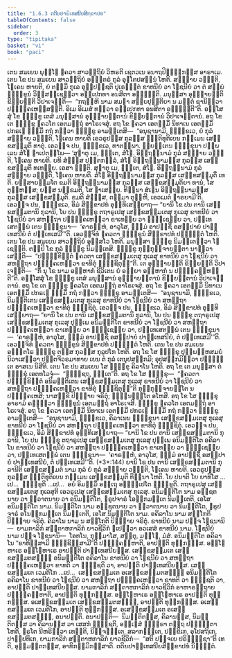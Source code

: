 ```yaml
---
title: "1.6.3 ຕຕິຍປາຏິເທສນີຍສິກ຺ຂາປທ"
tableOfContents: false
sidebar:
  order: 3
type: "tipitaka"
basket: "vi"
book: "paci"
---
```



<DynamicBreadcrumb />

<Division number="562" book="paci">

<Paragraph number="1627" book="paci">
ເຕນ ສມເຍນ ພຸທ຺ໂຘ ຠຄວາ ສາວຕ຺ຖິຍໍ ວິຫຣຕິ ເຊຕວເນ ອນາຖປິຓ຺ຑິກສ຺ສ ອາຣາເມ. ເຕນ ໂຂ ປນ ສມເຍນ ສາວຕ຺ຖິຍໍ ອຎ຺ຎຕຣໍ ກຸລໍ ອຸຠໂຕປສນ຺ນໍ ໂຫຕິ. ສທ຺ຘາຍ ວຑ຺ຒຕິ, ໂຠເຄນ ຫາຍຕິ, ຍໍ ຕສ຺ມິໍ ກຸເລ ອຸປ຺ປຊ຺ຊຕິ ປຸເຣຠຕ຺ຕໍ ຂາທນີຍໍ ວາ ໂຠຊນີຍໍ ວາ ຕໍ ສພ຺ພໍ ຠິກ຺ຂູນໍ ວິສ຺ສຊ຺ເຊຕ຺ວາ ອປ຺ເປກທາ ອນສິຕາ ອຈ຺ຉນ຺ຕິ. ມນຸສ຺ສາ ອຸຊ຺ຌາຍນ຺ຕິ ຂິຍ຺ຍນ຺ຕິ ວິປາເຈນ຺ຕິ—  “ກຖຎ຺ຫິ ນາມ ສມຓາ ສກ຺ຍປຸຕ຺ຕິຍາ ນ ມຕ຺ຕໍ ຊານິຕ຺ວາ ປຏິຄ຺ຄເຫສ຺ສນ຺ຕິ. ອິເມ ອິເມສໍ ທຕ຺ວາ ອປ຺ເປກທາ ອນສິຕາ ອຈ຺ຉນ຺ຕີ”ຕິ.
</Paragraph>

<Paragraph number="1628" book="paci">
ອສ຺ໂສສຸໍ ໂຂ ຠິກ຺ຂູ ເຕສໍ ມນຸສ຺ສານໍ ອຸຊ຺ຌາຍນ຺ຕານໍ ຂິຍ຺ຍນ຺ຕານໍ ວິປາເຈນ຺ຕານໍ. ອຖ ໂຂ ເຕ ຠິກ຺ຂູ ຠຄວໂຕ ເອຕມຕ຺ຖໍ ອາໂຣເຈສຸໍ. ອຖ ໂຂ ຠຄວາ ເອຕສ຺ມິໍ ນິທາເນ ເອຕສ຺ມິໍ ປກຣເຓ ຘມ຺ມິໍ ກຖໍ ກຕ຺ວາ ຠິກ຺ຂູ ອາມນ຺ເຕສິ—  “ອນຸຊານາມິ, ຠິກ຺ຂເວ, ຍໍ ກຸລໍ ສທ຺ຘາຍ ວຑ຺ຒຕິ, ໂຠເຄນ ຫາຍຕິ ເອວຣູປສ຺ສ ກຸລສ຺ສ ຎຕ຺ຕິທຸຕິເຍນ ກມ຺ເມນ ເສກ຺ຂສມ຺ມຸຕິໍ ທາຕຸໍ. ເອວຎ຺ຈ ປນ, ຠິກ຺ຂເວ, ທາຕພ຺ພາ. ພ຺ຍຕ຺ເຕນ ຠິກ຺ຂຸນາ ປຏິພເລນ ສໍໂຆ ຎາເປຕພ຺ໂພ—
</Paragraph>

</Division>
<Division number="563" book="paci">

<Paragraph number="1629" book="paci">
‘ສຸຓາຕຸ ເມ, ຠນ຺ເຕ, ສໍໂຆ. ອິຕ຺ຖນ຺ນາມໍ ກຸລໍ ສທ຺ຘາຍ ວຑ຺ຒຕິ, ໂຠເຄນ ຫາຍຕິ. ຍທິ ສໍຆສ຺ສ ປຕ຺ຕກລ຺ລໍ, ສໍໂຆ ອິຕ຺ຖນ຺ນາມສ຺ສ ກຸລສ຺ສ ເສກ຺ຂສມ຺ມຸຕິໍ ທເທຍ຺ຍ. ເອສາ ຎຕ຺ຕິ.
</Paragraph>

<Paragraph number="1630" book="paci">
ສຸຓາຕຸ ເມ, ຠນ຺ເຕ, ສໍໂຆ. ອິຕ຺ຖນ຺ນາມໍ ກຸລໍ ສທ຺ຘາຍ ວຑ຺ຒຕິ, ໂຠເຄນ ຫາຍຕິ. ສໍໂຆ ອິຕ຺ຖນ຺ນາມສ຺ສ ກຸລສ຺ສ ເສກ຺ຂສມ຺ມຸຕິໍ ເທຕິ. ຍສ຺ສາຍສ຺ມໂຕ ຂມຕິ ອິຕ຺ຖນ຺ນາມສ຺ສ ກຸລສ຺ສ ເສກ຺ຂສມ຺ມຸຕິຍາ ທານໍ, ໂສ ຕຸຓ຺ຫສ຺ສ; ຍສ຺ສ ນກ຺ຂມຕິ, ໂສ ຠາເສຍ຺ຍ.
</Paragraph>

<Paragraph number="1631" book="paci">
ທິນ຺ນາ ສໍເຆນ ອິຕ຺ຖນ຺ນາມສ຺ສ ກຸລສ຺ສ ເສກ຺ຂສມ຺ມຸຕິ. ຂມຕິ ສໍຆສ຺ສ, ຕສ຺ມາ ຕຸຓ຺ຫີ, ເອວເມຕໍ ຘາຣຍາມີ’ຕິ.
</Paragraph>

<Paragraph number="1632" book="paci">
ເອວຎ຺ຈ ປນ, ຠິກ຺ຂເວ, ອິມໍ ສິກ຺ຂາປທໍ ອຸທ຺ທິເສຍ຺ຍາຖ—
</Paragraph>

<Paragraph number="1633" book="paci">
<Emphasis>“ຍານິ ໂຂ ປນ ຕານິ ເສກ຺ຂສມ຺ມຕານິ ກຸລານິ, ໂຍ ປນ ຠິກ຺ຂຸ ຕຖາຣູເປສຸ ເສກ຺ຂສມ຺ມເຕສຸ ກຸເລສຸ ຂາທນີຍໍ ວາ ໂຠຊນີຍໍ ວາ ສຫຕ຺ຖາ ປຏິຄ຺ຄເຫຕ຺ວາ ຂາເທຍ຺ຍ ວາ ຠຸຎ຺ເຊຍ຺ຍ ວາ, ປຏິເທເສຕພ຺ພໍ ເຕນ ຠິກ຺ຂຸນາ—  ‘ຄາຣຍ຺ຫໍ, ອາວຸໂສ, ຘມ຺ມໍ ອາປຊ຺ຊິໍ ອສປ຺ປາຍໍ ປາຏິເທສນີຍໍ ຕໍ ປຏິເທເສມີ’”</Emphasis>ຕິ.
</Paragraph>

<Paragraph number="1634" book="paci">
ເອວຎ຺ຈິທໍ ຠຄວຕາ ຠິກ຺ຂູນໍ ສິກ຺ຂາປທໍ ປຎ຺ຎຕ຺ຕໍ ໂຫຕິ.
</Paragraph>

</Division>
<Division number="564" book="paci">

<Paragraph number="1635" book="paci">
ເຕນ ໂຂ ປນ ສມເຍນ ສາວຕ຺ຖິຍໍ ອຸສ຺ສໂວ ໂຫຕິ. ມນຸສ຺ສາ ຠິກ຺ຂູ ນິມນ຺ເຕຕ຺ວາ ໂຠເຊນ຺ຕິ. ຕມ຺ປິ ໂຂ ກຸລໍ ຠິກ຺ຂູ ນິມນ຺ເຕສິ. ຠິກ຺ຂູ ກຸກ຺ກຸຈ຺ຈາຍນ຺ຕາ ນາຘິວາເສນ຺ຕິ—  “ປຏິກ຺ຂິຕ຺ຕໍ ຠຄວຕາ ເສກ຺ຂສມ຺ມເຕສຸ ກຸເລສຸ ຂາທນີຍໍ ວາ ໂຠຊນີຍໍ ວາ ສຫຕ຺ຖາ ປຏິຄ຺ຄເຫຕ຺ວາ ຂາທິຕຸໍ ຠຸຎ຺ຊິຕຸນ຺”ຕິ. ເຕ ອຸຊ຺ຌາຍນ຺ຕິ ຂິຍ຺ຍນ຺ຕິ ວິປາເຈນ຺ຕິ—  “ກິໍ ນຸ ໂຂ ນາມ ອມ຺ຫາກໍ ຊີວິເຕນ ຍໍ ອຍ຺ຍາ ອມ຺ຫາກໍ ນ ປຏິຄ຺ຄຓ຺ຫນ຺ຕີ”ຕິ.
</Paragraph>

<Paragraph number="1636" book="paci">
ອສ຺ໂສສຸໍ ໂຂ ຠິກ຺ຂູ ເຕສໍ ມນຸສ຺ສານໍ ອຸຊ຺ຌາຍນ຺ຕານໍ ຂິຍ຺ຍນ຺ຕານໍ ວິປາເຈນ຺ຕານໍ. ອຖ ໂຂ ເຕ ຠິກ຺ຂູ ຠຄວໂຕ ເອຕມຕ຺ຖໍ ອາໂຣເຈສຸໍ. ອຖ ໂຂ ຠຄວາ ເອຕສ຺ມິໍ ນິທາເນ ເອຕສ຺ມິໍ ປກຣເຓ ຘມ຺ມິໍ ກຖໍ ກຕ຺ວາ ຠິກ຺ຂູ ອາມນ຺ເຕສິ—  “ອນຸຊານາມິ, ຠິກ຺ຂເວ, ນິມນ຺ຕິເຕນ ເສກ຺ຂສມ຺ມເຕສຸ ກຸເລສຸ ຂາທນີຍໍ ວາ ໂຠຊນີຍໍ ວາ ສຫຕ຺ຖາ ປຏິຄ຺ຄເຫຕ຺ວາ ຂາທິຕຸໍ ຠຸຎ຺ຊິຕຸໍ. ເອວຎ຺ຈ ປນ, ຠິກ຺ຂເວ, ອິມໍ ສິກ຺ຂາປທໍ ອຸທ຺ທິເສຍ຺ຍາຖ—
</Paragraph>

<Paragraph number="1637" book="paci">
<Emphasis>“ຍານິ ໂຂ ປນ ຕານິ ເສກ຺ຂສມ຺ມຕານິ ກຸລານິ, ໂຍ ປນ ຠິກ຺ຂຸ ຕຖາຣູເປສຸ ເສກ຺ຂສມ຺ມເຕສຸ ກຸເລສຸ ປຸພ຺ເພ ອນິມນ຺ຕິໂຕ ຂາທນີຍໍ ວາ ໂຠຊນີຍໍ ວາ ສຫຕ຺ຖາ ປຏິຄ຺ຄເຫຕ຺ວາ ຂາເທຍ຺ຍ ວາ ຠຸຎ຺ເຊຍ຺ຍ ວາ</Emphasis>, <Emphasis>ປຏິເທເສຕພ຺ພໍ ເຕນ ຠິກ຺ຂຸນາ—  ‘ຄາຣຍ຺ຫໍ, ອາວຸໂສ, ຘມ຺ມໍ ອາປຊ຺ຊິໍ ອສປ຺ປາຍໍ ປາຏິເທສນີຍໍ, ຕໍ ປຏິເທເສມີ’”</Emphasis>ຕິ.
</Paragraph>

<Paragraph number="1638" book="paci">
ເອວຎ຺ຈິທໍ ຠຄວຕາ ຠິກ຺ຂູນໍ ສິກ຺ຂາປທໍ ປຎ຺ຎຕ຺ຕໍ ໂຫຕິ.
</Paragraph>

</Division>
<Division number="565" book="paci">

<Paragraph number="1639" book="paci">
ເຕນ ໂຂ ປນ ສມເຍນ ອຎ຺ຎຕໂຣ ຠິກ຺ຂຸ ຕສ຺ສ ກຸລສ຺ສ ກຸລູປໂກ ໂຫຕິ. ອຖ ໂຂ ໂສ ຠິກ຺ຂຸ ປຸພ຺ພຓ຺ຫສມຍໍ ນິວາເສຕ຺ວາ ປຕ຺ຕຈີວຣມາທາຍ ເຍນ ຕໍ ກຸລໍ ເຕນຸປສງ຺ກມິ; ອຸປສງ຺ກມິຕ຺ວາ ປຎ຺ຎຕ຺ເຕ ອາສເນ ນິສີທິ. ເຕນ ໂຂ ປນ ສມເຍນ ໂສ ຠິກ຺ຂຸ ຄິລາໂນ ໂຫຕິ. ອຖ ໂຂ ເຕ ມນຸສ຺ສາ ຕໍ ຠິກ຺ຂຸໍ ເອຕທໂວຈຸໍ—  “ຠຸຎ຺ຊຖ, ຠນ຺ເຕ”ຕິ. ອຖ ໂຂ ໂສ ຠິກ຺ຂຸ—  “ຠຄວຕາ ປຏິກ຺ຂິຕ຺ຕໍ ອນິມນ຺ຕິເຕນ ເສກ຺ຂສມ຺ມເຕສຸ ກຸເລສຸ ຂາທນີຍໍ ວາ ໂຠຊນີຍໍ ວາ ສຫຕ຺ຖາ ປຏິຄ຺ຄເຫຕ຺ວາ ຂາທິຕຸໍ ຠຸຎ຺ຊິຕຸນ຺”ຕິ ກຸກ຺ກຸຈ຺ຈາຍນ຺ໂຕ ນ ປຏິຄ຺ຄເຫສິ; ນາສກ຺ຂິ ປິຓ຺ຑາຍ ຈຣິຕຸໍ; ຉິນ຺ນຠຕ຺ໂຕ ອໂຫສິ.
</Paragraph>

<Paragraph number="1640" book="paci">
ອຖ ໂຂ ໂສ ຠິກ຺ຂຸ ອາຣາມໍ ຄນ຺ຕ຺ວາ ຠິກ຺ຂູນໍ ເອຕມຕ຺ຖໍ ອາໂຣເຈສິ. ຠິກ຺ຂູ ຠຄວໂຕ ເອຕມຕ຺ຖໍ ອາໂຣເຈສຸໍ. ອຖ ໂຂ ຠຄວາ ເອຕສ຺ມິໍ ນິທາເນ ເອຕສ຺ມິໍ ປກຣເຓ ຘມ຺ມິໍ ກຖໍ ກຕ຺ວາ ຠິກ຺ຂູ ອາມນ຺ເຕສິ—  “ອນຸຊານາມິ, ຠິກ຺ຂເວ, ຄິລາເນນ ຠິກ຺ຂຸນາ ເສກ຺ຂສມ຺ມເຕສຸ ກຸເລສຸ ຂາທນີຍໍ ວາ ໂຠຊນີຍໍ ວາ ສຫຕ຺ຖາ ປຏິຄ຺ຄເຫຕ຺ວາ ຂາທິຕຸໍ ຠຸຎ຺ຊິຕຸໍ. ເອວຎ຺ຈ ປນ, ຠິກ຺ຂເວ, ອິມໍ ສິກ຺ຂາປທໍ ອຸທ຺ທິເສຍ຺ຍາຖ—
</Paragraph>

</Division>
<Division number="566" book="paci">

<Paragraph number="1641" book="paci">
<Emphasis>“ຍານິ ໂຂ ປນ ຕານິ ເສກ຺ຂສມ຺ມຕານິ ກຸລານິ, ໂຍ ປນ ຠິກ຺ຂຸ ຕຖາຣູເປສຸ ເສກ຺ຂສມ຺ມເຕສຸ ກຸເລສຸ ປຸພ຺ເພ ອນິມນ຺ຕິໂຕ ອຄິລາໂນ ຂາທນີຍໍ ວາ ໂຠຊນີຍໍ ວາ ສຫຕ຺ຖາ ປຏິຄ຺ຄເຫຕ຺ວາ ຂາເທຍ຺ຍ ວາ ຠຸຎ຺ເຊຍ຺ຍ ວາ, ປຏິເທເສຕພ຺ພໍ ເຕນ ຠິກ຺ຂຸນາ—  ‘ຄາຣຍ຺ຫໍ, ອາວຸໂສ, ຘມ຺ມໍ ອາປຊ຺ຊິໍ ອສປ຺ປາຍໍ ປາຏິເທສນີຍໍ, ຕໍ ປຏິເທເສມີ’”</Emphasis>ຕິ. (*3*:<Emphasis>144</Emphasis>)
</Paragraph>

</Division>
<Division number="567" book="paci">

<Paragraph number="1642" book="paci">
<Emphasis>ຍານິ ໂຂ ປນ ຕານິ ເສກ຺ຂສມ຺ມຕານິ ກຸລານີ</Emphasis>ຕິ ເສກ຺ຂສມ຺ມຕໍ ນາມ ກຸລໍ ຍໍ ກຸລໍ ສທ຺ຘາຍ ວຑ຺ຒຕິ, ໂຠເຄນ ຫາຍຕິ. ເອວຣູປສ຺ສ ກຸລສ຺ສ ຎຕ຺ຕິທຸຕິເຍນ ກມ຺ເມນ ເສກ຺ຂສມ຺ມຸຕິ ທິນ຺ນາ ໂຫຕິ.
</Paragraph>

<Paragraph number="1643" book="paci">
<Emphasis>ໂຍ ປນາ</Emphasis>ຕິ ໂຍ ຍາທິໂສ …ເປ…  <Emphasis>ຠິກ຺ຂູ</Emphasis>ຕິ …ເປ…  ອຍໍ ອິມສ຺ມິໍ ອຕ຺ເຖ ອຘິປ຺ເປໂຕ ຠິກ຺ຂູຕິ.
</Paragraph>

<Paragraph number="1644" book="paci">
<Emphasis>ຕຖາຣູເປສຸ ເສກ຺ຂສມ຺ມເຕສຸ ກຸເລສູ</Emphasis>ຕິ ເອວຣູເປສຸ ເສກ຺ຂສມ຺ມເຕສຸ ກຸເລສຸ.
</Paragraph>

<Paragraph number="1645" book="paci">
<Emphasis>ອນິມນ຺ຕິໂຕ</Emphasis> ນາມ ອຊ຺ຊຕນາຍ ວາ ສ຺ວາຕນາຍ ວາ ອນິມນ຺ຕິໂຕ, ຆຣູປຈາຣໍ ໂອກ຺ກມນ຺ເຕ ນິມນ຺ເຕຕິ, ເອໂສ ອນິມນ຺ຕິໂຕ ນາມ.
</Paragraph>

<Paragraph number="1646" book="paci">
<Emphasis>ນິມນ຺ຕິໂຕ</Emphasis> ນາມ ອຊ຺ຊຕນາຍ ວາ ສ຺ວາຕນາຍ ວາ ນິມນ຺ຕິໂຕ, ຆຣູປຈາຣໍ ອໂນກ຺ກມນ຺ເຕ ນິມນ຺ເຕຕິ, ເອໂສ ນິມນ຺ຕິໂຕ ນາມ.
</Paragraph>

<Paragraph number="1647" book="paci">
<Emphasis>ອຄິລາໂນ</Emphasis> ນາມ ສກ຺ໂກຕິ ປິຓ຺ຑາຍ ຈຣິຕຸໍ.
</Paragraph>

<Paragraph number="1648" book="paci">
<Emphasis>ຄິລາໂນ</Emphasis> ນາມ ນ ສກ຺ໂກຕິ ປິຓ຺ຑາຍ ຈຣິຕຸໍ.
</Paragraph>

<Paragraph number="1649" book="paci">
<Emphasis>ຂາທນີຍໍ</Emphasis> ນາມ ປຎ຺ຈ ໂຠຊນານິ—  ຍາມກາລິກໍ ສຕ຺ຕາຫກາລິກໍ ຍາວຊີວິກໍ ຐເປຕ຺ວາ ອວເສສໍ ຂາທນີຍໍ ນາມ.
</Paragraph>

<Paragraph number="1650" book="paci">
<Emphasis>ໂຠຊນີຍໍ</Emphasis> ນາມ ປຎ຺ຈ ໂຠຊນານິ—  ໂອທໂນ, ກຸມ຺ມາໂສ, ສຕ຺ຕຸ, ມຈ຺ໂຉ, ມໍສໍ.
</Paragraph>

<Paragraph number="1651" book="paci">
ອນິມນ຺ຕິໂຕ ອຄິລາໂນ “ຂາທິສ຺ສາມິ ຠຸຎ຺ຊິສ຺ສາມີ”ຕິ ປຏິຄ຺ຄຓ຺ຫາຕິ, ອາປຕ຺ຕິ ທຸກ຺ກຏສ຺ສ. ອຊ຺ໂຌຫາເຣ ອຊ຺ໂຌຫາເຣ ອາປຕ຺ຕິ ປາຏິເທສນີຍສ຺ສ.
</Paragraph>

</Division>
<Division number="568" book="paci">

<Paragraph number="1652" book="paci">
ເສກ຺ຂສມ຺ມເຕ ເສກ຺ຂສມ຺ມຕສຎ຺ຎີ ອນິມນ຺ຕິໂຕ ອຄິລາໂນ ຂາທນີຍໍ ວາ ໂຠຊນີຍໍ ວາ ສຫຕ຺ຖາ ປຏິຄ຺ຄເຫຕ຺ວາ ຂາທຕິ ວາ ຠຸຎ຺ຊຕິ ວາ, ອາປຕ຺ຕິ ປາຏິເທສນີຍສ຺ສ. ເສກ຺ຂສມ຺ມເຕ ເວມຕິໂກ …ເປ…  ເສກ຺ຂສມ຺ມເຕ ອເສກ຺ຂສມ຺ມຕສຎ຺ຎີ ອນິມນ຺ຕິໂຕ ອຄິລາໂນ ຂາທນີຍໍ ວາ ໂຠຊນີຍໍ ວາ ສຫຕ຺ຖາ ປຏິຄ຺ຄເຫຕ຺ວາ ຂາທຕິ ວາ ຠຸຎ຺ຊຕິ ວາ, ອາປຕ຺ຕິ ປາຏິເທສນີຍສ຺ສ.
</Paragraph>

<Paragraph number="1653" book="paci">
ຍາມກາລິກໍ ສຕ຺ຕາຫກາລິກໍ ຍາວຊີວິກໍ ອາຫາຣຕ຺ຖາຍ ປຏິຄ຺ຄຓ຺ຫາຕິ, ອາປຕ຺ຕິ ທຸກ຺ກຏສ຺ສ. ອຊ຺ໂຌຫາເຣ ອຊ຺ໂຌຫາເຣ ອາປຕ຺ຕິ ທຸກ຺ກຏສ຺ສ. ອເສກ຺ຂສມ຺ມເຕ ເສກ຺ຂສມ຺ມຕສຎ຺ຎີ, ອາປຕ຺ຕິ ທຸກ຺ກຏສ຺ສ. ອເສກ຺ຂສມ຺ມເຕ ເວມຕິໂກ, ອາປຕ຺ຕິ ທຸກ຺ກຏສ຺ສ. ອເສກ຺ຂສມ຺ມເຕ ອເສກ຺ຂສມ຺ມຕສຎ຺ຎີ, ອນາປຕ຺ຕິ.
</Paragraph>

</Division>
<Division number="569" book="paci">

<Paragraph number="1654" book="paci">
ອນາປຕ຺ຕິ—  ນິມນ຺ຕິຕສ຺ສ, ຄິລານສ຺ສ, ນິມນ຺ຕິຕສ຺ສ ວາ ຄິລານສ຺ສ ວາ ເສສກໍ ຠຸຎ຺ຊຕິ, ອຎ຺ເຎສໍ ຠິກ຺ຂາ ຕຕ຺ຖ ປຎ຺ຎຕ຺ຕາ ໂຫຕິ, ຆຣໂຕ ນີຫຣິຕ຺ວາ ເທນ຺ຕິ, ນິຈ຺ຈຠຕ຺ເຕ, ສລາກຠຕ຺ເຕ, ປກ຺ຂິເກ, ອຸໂປສຖິເກ, ປາຏິປທິເກ, ຍາມກາລິກໍ ສຕ຺ຕາຫກາລິກໍ ຍາວຊີວິກໍ—  “ສຕິ ປຈ຺ຈເຍ ປຣິຠຸຎ຺ຊາ”ຕິ ເທຕິ, ອຸມ຺ມຕ຺ຕກສ຺ສ, ອາທິກມ຺ມິກສ຺ສາຕິ.

</Paragraph>
</Division>

<Paragraph number="1655" type="center" book="paci">
ຕຕິຍປາຏິເທສນີຍສິກ຺ຂາປທໍ ນິຏ຺ຐິຕໍ.
</Paragraph>